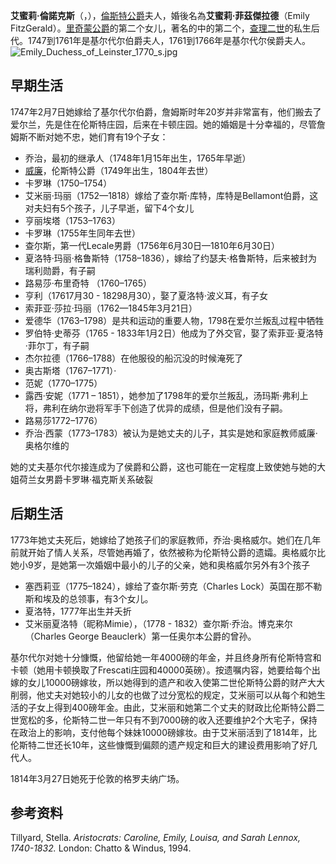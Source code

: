 '''艾蜜莉·倫諾克斯'''（{{lang-en|Emily Lennox}}，{{bd|1731年|10月6日|1814年|3月27日|catIdx=F}}），[[倫斯特公爵|倫斯特公爵]]夫人，婚後名為'''艾蜜莉·菲茲傑拉德'''（Emily FitzGerald）。[[第二代里奇蒙公爵查爾斯·倫諾克斯|里奇蒙公爵]]的第二个女儿，著名的{{le|倫諾克斯四姊妹|Lennox sisters}}中的第二个，[[查理二世_(英格蘭)|查理二世]]的私生后代。1747到1761年是基尔代尔伯爵夫人，1761到1766年是基尔代尔侯爵夫人。
[[File:Emily_Duchess_of_Leinster_1770_s.jpg|right]]

== 早期生活 ==
1747年2月7日她嫁给了基尔代尔伯爵{{le|詹姆斯·斐茲傑拉德|James FitzGerald, 1st Duke of Leinster}}，詹姆斯时年20岁并非常富有，他们搬去了爱尔兰，先是住在伦斯特庄园，后来在卡顿庄园。她的婚姻是十分幸福的，尽管詹姆斯不断对她不忠，她们育有19个子女：
* 乔治，最初的继承人（1748年1月15年出生，1765年早逝）
* [[第二代倫斯特公爵威廉·斐茲傑拉德|威廉]]，伦斯特公爵（1749年出生，1804年去世）
* 卡罗琳（1750–1754）
* 艾米丽·玛丽（1752—1818）嫁给了查尔斯·库特，库特是Bellamont伯爵，这对夫妇有5个孩子，儿子早逝，留下4个女儿
* 亨丽埃塔（1753–1763）
* 卡罗琳（1755年生同年去世）
* 查尔斯，第一代Lecale男爵（1756年6月30日—1810年6月30日）
* 夏洛特·玛丽·格鲁斯特（1758–1836），嫁给了约瑟夫·格鲁斯特，后来被封为瑞利勋爵，有子嗣
* 路易莎·布里奇特 （1760–1765）
* 亨利（17617月30 - 18298月30），娶了夏洛特·波义耳，有子女
* 索菲亚·莎拉·玛丽（1762—1845年3月21日）
* 爱德华（1763–1798）是共和运动的重要人物，1798在爱尔兰叛乱过程中牺牲
* 罗伯特·史蒂芬（1765 - 1833年1月2日）他成为了外交官，娶了索菲亚·夏洛特·菲尔丁，有子嗣
* 杰尔拉德（1766–1788）在他服役的船沉没的时候淹死了
* 奥古斯塔（1767–1771）·
* 范妮（1770–1775）
* 露西·安妮（1771 – 1851），她参加了1798年的爱尔兰叛乱，汤玛斯·弗利上将，弗利在纳尔逊将军手下创造了优异的成绩，但是他们没有子嗣。
* 路易莎1772–1776）
* 乔治·西蒙（1773–1783）被认为是她丈夫的儿子，其实是她和家庭教师威廉·奥格尔维的
她的丈夫基尔代尔接连成为了侯爵和公爵，这也可能在一定程度上致使她与她的大姐荷兰女男爵卡罗琳·福克斯关系破裂

== 后期生活 ==
1773年她丈夫死后，她嫁给了她孩子们的家庭教师，乔治·奥格威尔。她们在几年前就开始了情人关系，尽管她再婚了，依然被称为伦斯特公爵的遗孀。奥格威尔比她小9岁，是她第一次婚姻中最小的儿子的父亲，她和奥格威尔另外有3个孩子
* 塞西莉亚（1775–1824），嫁给了查尔斯·劳克（Charles Lock）英国在那不勒斯和埃及的总领事，有3个女儿。
* 夏洛特，1777年出生并夭折
* 艾米丽夏洛特（昵称Mimie），（1778 -  1832）查尔斯·乔治。博克来尔（Charles George Beauclerk）第一任奥尔本公爵的曾孙。

基尔代尔对她十分慷慨，他留给她一年4000磅的年金，并且终身所有伦斯特宫和卡顿（她用卡顿换取了Frescati庄园和40000英磅）。按遗嘱内容，她要给每个出嫁的女儿10000磅嫁妆，所以她得到的遗产和收入使第二世伦斯特公爵的财产大大削弱，他丈夫对她较小的儿女的也做了过分宽松的规定，艾米丽可以从每个和她生活的子女上得到400磅年金。由此，艾米丽和她第二个丈夫的财政比伦斯特公爵二世宽松的多，伦斯特二世一年只有不到7000磅的收入还要维护2个大宅子，保持在政治上的影响，支付他每个妹妹10000磅嫁妆。由于艾米丽活到了1814年，比伦斯特二世还长10年，这些慷慨到偏颇的遗产规定和巨大的建设费用影响了好几代人。

1814年3月27日她死于伦敦的格罗夫纳广场。

==参考资料==
Tillyard, Stella.  ''Aristocrats: Caroline, Emily, Louisa, and Sarah Lennox, 1740-1832.''  London: Chatto & Windus, 1994.{{Authority control}}